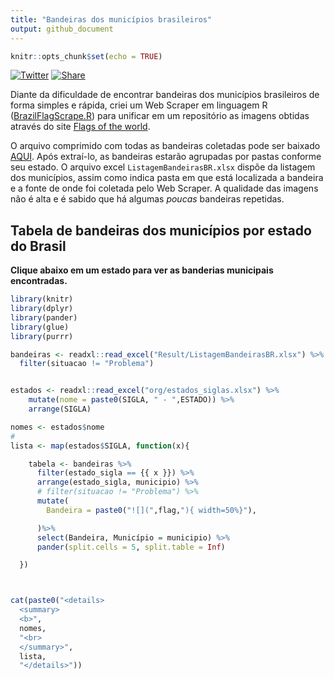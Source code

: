 ```yaml
---
title: "Bandeiras dos municípios brasileiros"
output: github_document
---
```


```r
knitr::opts_chunk$set(echo = TRUE)
```
[![Twitter](https://img.shields.io/twitter/url?label=Follow%20%40DLCastroo&style=social&url=https%3A%2F%2Ftwitter.com%2FDLCastroo)](https://twitter.com/DLCastroo) [![Share](https://img.shields.io/twitter/url?label=Share%20BrazilFlagsR&style=social&url=https%3A%2F%2Fgithub.com%2Fdlcastro%2FBrazilFlagR)](http://www.twitter.com/share?url=Repositório com mais de 2700 bandeiras de municípios brasileiros: https://github.com/dlcastro/BrazilFlagR)

Diante da dificuldade de encontrar bandeiras dos municípios brasileiros de forma simples e rápida, criei um  Web Scraper em linguagem R ([BrazilFlagScrape.R](R/BrazilFlagScrape.R)) para unificar em um repositório as imagens obtidas através do site [Flags of the world](https://www.crwflags.com/fotw/flags/br-.html).

O arquivo comprimido com todas as bandeiras coletadas pode ser baixado [AQUI](Result/BandeirasMunicipaisBrasil.rar). Após extraí-lo, as bandeiras estarão agrupadas por pastas conforme seu estado. O arquivo excel `ListagemBandeirasBR.xlsx` dispõe da listagem dos municípios, assim como indica pasta em que está localizada a bandeira e a fonte de onde foi coletada pelo Web Scraper.
A qualidade das imagens não é alta e é sabido que há algumas *poucas* bandeiras repetidas.

<h2> Tabela de bandeiras dos municípios por estado do Brasil </h2>

**Clique abaixo em um estado para ver as banderias municipais encontradas.**

```r
library(knitr)
library(dplyr)
library(pander)
library(glue)
library(purrr)

bandeiras <- readxl::read_excel("Result/ListagemBandeirasBR.xlsx") %>% 
  filter(situacao != "Problema")


estados <- readxl::read_excel("org/estados_siglas.xlsx") %>% 
    mutate(nome = paste0(SIGLA, " - ",ESTADO)) %>% 
    arrange(SIGLA)

nomes <- estados$nome
# 
lista <- map(estados$SIGLA, function(x){

    tabela <- bandeiras %>%
      filter(estado_sigla == {{ x }}) %>%
      arrange(estado_sigla, municipio) %>%
      # filter(situacao != "Problema") %>%
      mutate(
        Bandeira = paste0("![](",flag,"){ width=50%}"),

      )%>%
      select(Bandeira, Município = municipio) %>%
      pander(split.cells = 5, split.table = Inf)

  })



cat(paste0("<details>
  <summary>
  <b>",
  nomes,
  "<br>
  </summary>",
  lista,
  "</details>"))

```


